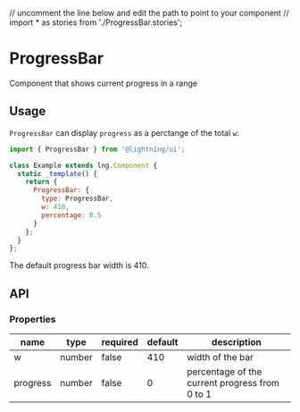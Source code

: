 // uncomment the line below and edit the path to point to your component
// import * as stories from './ProgressBar.stories';

# ProgressBar

Component that shows current progress in a range

## Usage

`ProgressBar` can display `progress` as a perctange of the total `w`:

```js
import { ProgressBar } from '@lightning/ui';

class Example extends lng.Component {
  static _template() {
    return {
      ProgressBar: {
        type: ProgressBar,
        w: 410,
        percentage: 0.5
      }
    };
  }
};
```

<Canvas>
  <Story id="progressbar--basic" />
</Canvas>

The default progress bar width is 410.

## API

### Properties

name|type|required|default|description
--|--|--|--|--
w|number|false|410|width of the bar
progress|number|false|0|percentage of the current progress from 0 to 1
